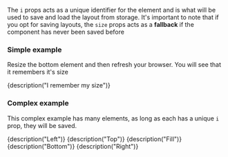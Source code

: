 
<CommonHeader />

<Meta title="Basic examples/Persisting layouts" />

The `i` props acts as a unique identifier for the element and is what will be used to save and load the layout from storage. 
It's important to note that if you opt for saving layouts, the `size` props acts as a **fallback** if the component has never been saved before

### Simple example

Resize the bottom element and then refresh your browser. You will see that it remembers it's size

<Canvas>
	<Story name="Simple example">
        <PersistentLayout name="storybook-simple-example">
            <ViewPort>
                <BottomResizable i="super-unique-id" style={green} size="50%" trackSize={true} onResizeStart={action('onResizeStart')} onResizeEnd={action('onResizeEnd')} >
                    {description("I remember my size")}
                </BottomResizable>
            </ViewPort>
        </PersistentLayout>
	</Story>
</Canvas>

### Complex example

This complex example has many elements, as long as each has a unique `i` prop, they will be saved.

<Canvas>
	<Story name="Complex example">
		<React.StrictMode>
            <PersistentLayout name="storybook-complex-example">
                <ViewPort>
                    <LeftResizable i="left" size="20%" style={blue} trackSize={true}>
                        {description("Left")}
                    </LeftResizable>
                    <Fill style={green}>
                        <TopResizable i="top" size="20%" style={red} trackSize={true}>
                            {description("Top")}
                        </TopResizable>
                        <Fill style={green} trackSize={true}>
                            {description("Fill")}
                        </Fill>
                        <BottomResizable i="bottom" size="20%" style={red} trackSize={true}>
                            {description("Bottom")}
                        </BottomResizable>
                    </Fill>
                    <RightResizable i="right" size="20%" style={blue} trackSize={true}>
                        {description("Right")}
                    </RightResizable>
                </ViewPort>
            </PersistentLayout>
		</React.StrictMode>
	</Story>
</Canvas>

